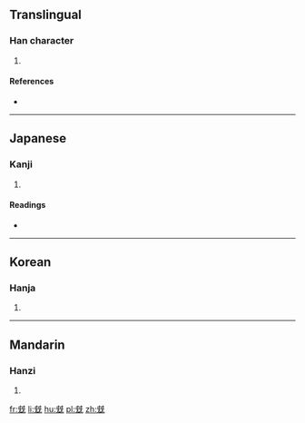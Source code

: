 ==Translingual==

===Han character===
{{Han char|rn=10|rad=儿|as=06|sn=8|four=|canj=MUMVU|ids=⿰兂兂}}

# {{defn|Han|sort=儿06}}

====References====
* {{Han ref|kx=0125.050|dkj=01367|dj=0265.080|hdz=10272.020|uh=5153|ud=20819}}

----

==Japanese==

===Kanji===
{{ja-kanji|grade=|rs=儿06}}

# {{defn|lang=ja|sort=儿06}}

====Readings====
* {{ja-readings|on=[[しん]] (shin), [[さん]] (san)|kun=[[するどい]] (surudoi), [[たすける]] (tasukeru)}}

----

==Korean==

===Hanja===
{{ko-hanja|hangeul=[[침]], [[찬]]|rv=chim, chan|mr=ch'im, ch'an}}

# {{defn|lang=ko|sort=儿06}}

----

==Mandarin==

===Hanzi===
{{cmn-hanzi|pin=[[kè]] ([[ke4]]), [[xīn]] ([[xin1]])|wg=k'o<sup>4</sup>, hsin<sup>1</sup>}}

# {{defn|lang=cmn|sort=儿06}}

[[fr:兓]]
[[li:兓]]
[[hu:兓]]
[[pl:兓]]
[[zh:兓]]